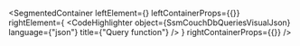 
<SegmentedContainer
  leftElement={<SsmCouchDbQueriesDesc />}
  leftContainerProps={{}}
  rightElement={
    <CodeHighlighter
      object={SsmCouchDbQueriesVisualJson}
      language={"json"}
      title={"Query function"}
    />
  }
  rightContainerProps={{}}
/>

<div
  class={"spacer"}
/>


